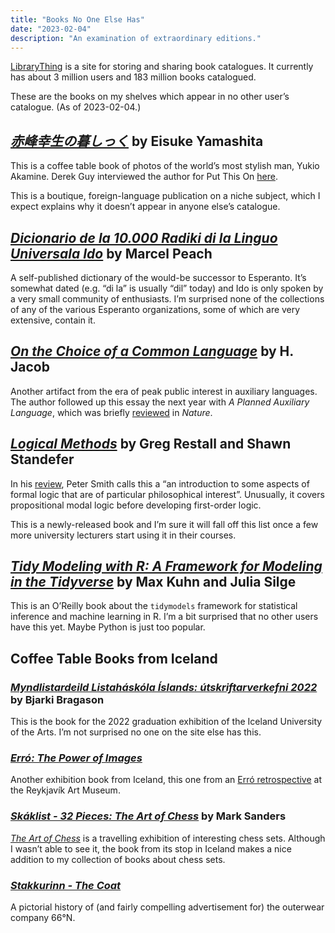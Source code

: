 ```yaml
---
title: "Books No One Else Has"
date: "2023-02-04"
description: "An examination of extraordinary editions."
---
```


[LibraryThing](https://www.librarything.com/) is a site for storing and sharing book catalogues. It currently has about 3 million users and 183 million books catalogued.

These are the books on my shelves which appear in no other user's catalogue. (As of 2023-02-04.)

## [*赤峰幸生の暮しっく*](https://www.librarything.com/work/29740444/) by Eisuke Yamashita

This is a coffee table book of photos of the world's most stylish man, Yukio Akamine. Derek Guy interviewed the author for Put This On [here](https://putthison.com/yukio-akamine-classic-life/).

This is a boutique, foreign-language publication on a niche subject, which I expect explains why it doesn't appear in anyone else's catalogue.

## [*Dicionario de la 10.000 Radiki di la Linguo Universala Ido*](https://www.librarything.com/work/29589247/) by Marcel Peach

A self-published dictionary of the would-be successor to Esperanto. It's somewhat dated (e.g. "di la" is usually "dil" today) and Ido is only spoken by a very small community of enthusiasts. I'm surprised none of the collections of any of the various Esperanto organizations, some of which are very extensive, contain it.

## [*On the Choice of a Common Language*](https://www.librarything.com/work/29589232/) by H. Jacob

Another artifact from the era of peak public interest in auxiliary languages. The author followed up this essay the next year with *A Planned Auxiliary Language*, which was briefly [reviewed](https://www.nature.com/articles/161665d0) in *Nature*.

## [*Logical Methods*](https://www.librarything.com/work/29586740/) by Greg Restall and Shawn Standefer

In his [review](https://www.logicmatters.net/2023/01/08/restall-stander-logical-methods/), Peter Smith calls this a "an introduction to some aspects of formal logic that are of particular philosophical interest". Unusually, it covers propositional modal logic before developing first-order logic.

This is a newly-released book and I'm sure it will fall off this list once a few more university lecturers start using it in their courses.

## [*Tidy Modeling with R: A Framework for Modeling in the Tidyverse*](https://www.librarything.com/work/28650260/) by Max Kuhn and Julia Silge

This is an O'Reilly book about the `tidymodels` framework for statistical inference and machine learning in R. I'm a bit surprised that no other users have this yet. Maybe Python is just too popular.

## Coffee Table Books from Iceland

### [*Myndlistardeild Listaháskóla Íslands: útskriftarverkefni 2022*](https://www.librarything.com/work/28625984/) by Bjarki Bragason

This is the book for the 2022 graduation exhibition of the Iceland University of the Arts. I'm not surprised no one on the site else has this.

### [*Erró: The Power of Images*](https://www.librarything.com/work/28239798/)

Another exhibition book from Iceland, this one from an [Erró retrospective](https://listasafnreykjavikur.is/en/exhibitions/erro-power-images) at the Reykjavík Art Museum.

### [*Skáklist - 32 Pieces: The Art of Chess*](https://www.librarything.com/work/28218629/) by Mark Sanders

[*The Art of Chess*](https://www.allvisualarts.org/exhibitions/TheArtofChessLondon.aspx) is a travelling exhibition of interesting chess sets. Although I wasn't able to see it, the book from its stop in Iceland makes a nice addition to my collection of books about chess sets.

### [*Stakkurinn - The Coat*](https://www.librarything.com/work/28239782/)

A pictorial history of (and fairly compelling advertisement for) the outerwear company 66°N.
